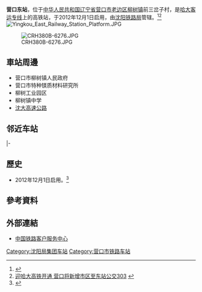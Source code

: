 {{Infobox China railway station 
|车站名称 = 营口东站
|图片 = 营口东站.jpg
|图片介绍 = 营口东站站房
|其他名称 = 
|英文名称 = Yingkoudong Railway Station
|车站代码 = 53505
|坐标 = {{coord|40|37|24.22|N|122|25|26.46|E|type:landmark|display=title,inline}}
|电报码 = YGT
|拼音码 = YKD
|车站位置 = [[辽宁省|辽宁省]][[营口市|营口市]][[老边区|老边区]][[柳树镇_(营口市)|柳树镇]]前三岔子村
|车站等级 = 
|归属 = [[沈阳铁路局|沈阳铁路局]]
|线路 = [[哈大客运专线|哈大客运专线]]
|月台数目 = 2
|站台面 = 
|股道数目 = 4
|网站 = 
}}
'''营口东站'''，位于[[中华人民共和国|中华人民共和国]][[辽宁省|辽宁省]][[营口市|营口市]][[老边区|老边区]][[柳树镇_(营口市)|柳树镇]]前三岔子村，是[[哈大客运专线|哈大客运专线]]上的高铁站，于2012年12月1日启用，由[[沈阳铁路局|沈阳铁路局]]管辖。<ref>{{Cite web |url=http://search.huochepiao.com/huochezhan/jieshao/3755.htm |title=营口东高铁站介绍 |accessdate=2016-12-29 |archive-date=2016-12-30 |archive-url=https://web.archive.org/web/20161230000927/http://search.huochepiao.com/huochezhan/jieshao/3755.htm |dead-url=no }}</ref><ref>[http://www.ln.chinanews.com/html/2012-11-27/560051.html 迎哈大高铁开通 营口将新增市区至东站公交303] {{webarchive|url=https://web.archive.org/web/20121204052006/http://www.ln.chinanews.com/html/2012-11-27/560051.html |date=2012-12-04 }}</ref>
[[File:Yingkou_East_Railway_Station_Platform.JPG|thumb]]

[[File:CRH380B-6276.JPG|thumb]]
==車站周邊==
* 营口市柳树镇人民政府
* 营口市特种镁质材料研究所
* 柳树工业园区
* 柳树镇中学
* [[沈大高速公路|沈大高速公路]]

==邻近车站==
{{start rail box|[[中国铁路|中国铁路]]}}
{{s-inop|[[盖州西站|盖州西站]]|[[大连北站|大连北]]方向}}
{{s-line|[[哈大高速铁路|哈大高速铁路]]<br />← 28km 营口东站 38km →|}}
{{s-inop|[[海城西站|海城西站]]|[[哈尔滨西站|哈尔滨西]]方向}}
|-
{{s-inop|[[盘锦站|盘锦站]]}}
{{s-line|[[盘营客运专线|盘营客运专线]]}}
{{Terminus}}
{{end box}}
== 歷史 ==
* 2012年12月1日启用。<ref>{{Cite web |url=http://news.sina.com.cn/c/2012-11-25/000025656156.shtml |title=哈大高铁将于12月1日开通运营 |accessdate=2016-12-29 |archive-date=2016-12-29 |archive-url=https://web.archive.org/web/20161229172256/http://news.sina.com.cn/c/2012-11-25/000025656156.shtml |dead-url=no }}</ref>
==參考資料==
{{reflist}}
==外部連結==
* [http://www.12306.cn/mormhweb/ 中国铁路客户服务中心] {{Wayback|url=http://www.12306.cn/mormhweb/ |date=20180205163941 }}
{{哈大客运专线|nocat}}

[[Category:沈阳局集团车站|Category:沈阳局集团车站]]
[[Category:营口市铁路车站|Category:营口市铁路车站]]